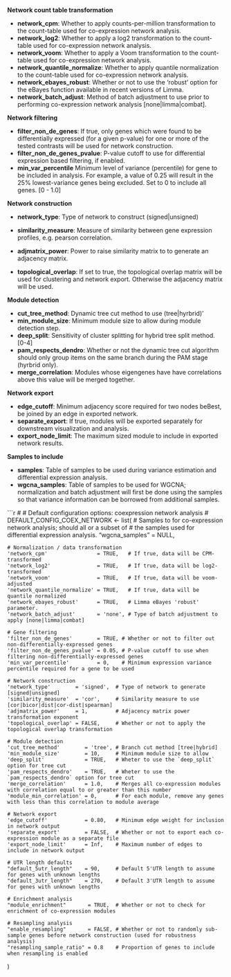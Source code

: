 **Network count table transformation**

* **network_cpm**:                Whether to apply counts-per-million
                                  transformation to the count-table used for
                                  co-expression network analysis.
* **network_log2**:               Whether to apply a log2 transformation
                                  to the count-table used for co-expression
                                  network analysis.
* **network_voom**:               Whether to apply a Voom transformation
                                  to the count-table used for co-expression
                                  network analysis.
* **network_quantile_normalize**: Whether to apply quantile normalization
                                  to the count-table used for co-expression
                                  network analysis.
* **network_ebayes_robust**:      Whether or not to use the 'robust' option
                                  for the eBayes function available in recent
                                  versions of Limma.
* **network_batch_adjust**:       Method of batch adjustment to use prior to
                                  performing co-expression network analysis 
                                  [none|limma|combat].

**Network filtering**

* **filter_non_de_genes**:        If true, only genes which were found to be
                                  differentially expressed (for a given
                                  p-value) for one or more of the tested
                                  contrasts will be used for network
                                  construction.
* **filter_non_de_genes_pvalue**: P-value cutoff to use for differential
                                  expression based filtering, if enabled.
* **min_var_percentile**          Minimum level of variance (percentile) for gene to
                                  be included in analysis. For example, a value
                                  of 0.25 will result in the 25%
                                  lowest-variance genes being excluded. Set to
                                  0 to include all genes. [0 - 1.0]

**Network construction**

* **network_type**:           Type of network to construct (signed|unsigned)
* **similarity_measure**:     Measure of similarity between gene expression
                              profiles, e.g. pearson correlation.
* **adjmatrix_power**:        Power to raise similarity matrix to to generate
                              an adjacency matrix.
                              
* **topological_overlap**:    If set to true, the topological overlap matrix will
                              be used for clustering and network export. Otherwise
                              the adjacency matrix will be used.

**Module detection**

* **cut_tree_method**:        Dynamic tree cut method to use (tree|hyrbrid)'
* **min_module_size**:        Minimum module size to allow during module detection
                              step.
* **deep_split**:             Sensitivity of cluster splitting for hybrid tree
                              split method. [0-4]
* **pam_respects_dendro**:    Whether or not the dynamic tree cut algorithm should
                              only group items on the same branch during the PAM
                              stage (hyrbrid only).
* **merge_correlation**:      Modules whose eigengenes have have correlations 
                              above this value will be merged together.

**Network export**

* **edge_cutoff**:            Minimum adjacency score required for two nodes beBest,
                              be joined by an edge in exported network.
* **separate_export**:        If true, modules will be exported separately for
                              downstream visualization and analysis.
* **export_node_limit**:      The maximum sized module to include in exported
                              network results.

**Samples to include**

* **samples**:                Table of samples to be used during variance
                              estimation and differential expression analysis.
* **wgcna_samples**:          Table of samples to be used for WGCNA; normalization
                              and batch adjustment will first be done using the
                              samples so that variance information can be
                              borrowed from additional samples.

```r
#
# Default configuration options: coexpression network analysis
# 
DEFAULT_CONFIG_COEX_NETWORK <- list(
    # Samples to for co-expression network analysis; should all or a subset of
    # the samples used for differential expression analysis.
    "wgcna_samples"  = NULL, 

    # Normalization / data transformation
    'network_cpm'                = TRUE,   # If true, data will be CPM-transformed
    'network_log2'               = TRUE,   # If true, data will be log2-transformed
    'network_voom'               = TRUE,   # If true, data will be voom-adjusted
    'network_quantile_normalize' = TRUE,   # If true, data will be quantile normalized
    'network_ebayes_robust'      = TRUE,   # Limma eBayes 'robust' parameter.
    'network_batch_adjust'       = 'none', # Type of batch adjustment to apply [none|limma|combat]

    # Gene filtering
    'filter_non_de_genes'        = TRUE, # Whether or not to filter out non-differentially-expressed genes
    'filter_non_de_genes_pvalue' = 0.05, # P-value cutoff to use when filtering non-differentially-expressed genes
    'min_var_percentile'         = 0,    # Minimum expression variance percentile required for a gene to be used

    # Network construction
    'network_type'        = 'signed',  # Type of network to generate [signed|unsigned]
    'similarity_measure'  = 'cor',     # Similarity measure to use [cor|bicor|dist|cor-dist|spearman]
    'adjmatrix_power'     = 1,         # Adjacency matrix power transformation exponent
    'topological_overlap' = FALSE,     # Whether or not to apply the topological overlap transformation

    # Module detection
    'cut_tree_method'        = 'tree', # Branch cut method [tree|hybrid]
    'min_module_size'        = 10,     # Minimum module size to allow
    'deep_split'             = TRUE,   # Wheter to use the `deep_split` option for tree cut 
    'pam_respects_dendro'    = TRUE,   # Wheter to use the `pam_respects_dendro` option for tree cut 
    'merge_correlation'      = 1.0,    # Merges all co-expression modules with correlation equal to or greater than this number
    'module_min_correlation' = 0,      # For each module, remove any genes with less than this correlation to module average

    # Network export
    'edge_cutoff'            = 0.80,   # Minimum edge weight for inclusion in network output
    'separate_export'        = FALSE,  # Whether or not to export each co-expression module as a separate file
    'export_node_limit'      = Inf,    # Maximum number of edges to include in network output

    # UTR length defaults
    "default_5utr_length"    = 90,     # Default 5'UTR length to assume for genes with unknown lengths
    "default_3utr_length"    = 270,    # Default 3'UTR length to assume for genes with unknown lengths

    # Enrichment analysis
    "module_enrichment"       = TRUE,  # Whether or not to check for enrichment of co-expression modules

    # Resampling analysis
    "enable_resampling"       = FALSE, # Whether or not to randomly sub-sample genes before network construction (used for robustness analysis)
    "resampling_sample_ratio" = 0.8    # Proportion of genes to include when resampling is enabled
)
